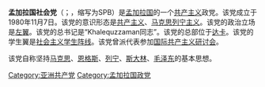 {{unreferenced|time=2015-04-18T17:55:36+00:00}}
'''孟加拉国社会党'''（{{lang-bn|বাংলাদেশেরসমাজতান্ত্রিকদল}}；{{lang-en|Socialist Party of Bangladesh}}，缩写为SPB）是[[孟加拉国|孟加拉国]]的一个[[共产主义|共产主义]]政党。该党成立于1980年11月7日。该党的意识形态是[[共产主义|共产主义]]、[[马克思列宁主义|马克思列宁主义]]。该党的政治立场是[[左翼|左翼]]。该党的总书记是“Khalequzzaman同志”。该党的总部位于[[达卡|达卡]]。该党的学生翼是[[社会主义学生阵线|社会主义学生阵线]]。该党曾派代表参加[[国际共产主义研讨会|国际共产主义研讨会]]。

该党自称坚持[[马克思|马克思]]、[[恩格斯|恩格斯]]、[[列宁|列宁]]、[[斯大林|斯大林]]、[[毛泽东|毛泽东]]的基本思想。

[[Category:亚洲共产党|Category:亚洲共产党]]
[[Category:孟加拉国政党|Category:孟加拉国政党]]